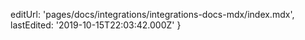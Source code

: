 
  editUrl: 'pages/docs/integrations/integrations-docs-mdx/index.mdx',
  lastEdited: '2019-10-15T22:03:42.000Z'
}

<Introduction />
<CreatingAnIntegration />
<Examples />
<HtmSupport />
<CreatingUserInterfaces />
<ComponentCatalog />
<UsingTheMetadataStore />
<ProjectLevelAPIs />
<DeleteHooks />
<UnderstandingUiHooks />
<BuildingOAuthApps />
